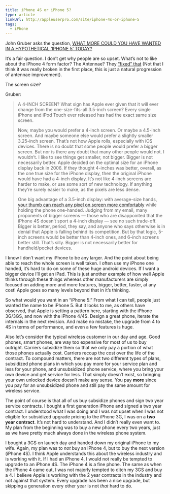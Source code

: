 ```yaml
---
title: iPhone 4S or iPhone 5?
type: article
linkUrl: http://appleuserpro.com/site/iphone-4s-or-iphone-5
tags:
  - iPhone
---
```


John Gruber asks the question, [WHAT MORE COULD YOU HAVE WANTED IN A HYPOTHETICAL ‘IPHONE 5’ TODAY?](http://daringfireball.net/2011/10/thoughts_and_observations_iphone_4s)

It’s a fair question. I don’t get why people are so upset. What’s not to like about the iPhone 4 form factor? The Antennae? They [“fixed” that](http://www.macrumors.com/2011/10/04/iphone-4s-includes-significant-antenna-upgrades/) (Not that I think it was really broken in the first place, this is just a natural progression of antennae improvement).

The screen size?

Gruber:

> A 4-INCH SCREEN? What sign has Apple ever given that it will ever change from the one-size-fits-all 3.5-inch screen? Every single iPhone and iPod Touch ever released has had the exact same size screen.
> 
> Now, maybe you would prefer a 4-inch screen. Or maybe a 4.5-inch screen. And maybe someone else would prefer a slightly smaller 3.25-inch screen. That’s not how Apple rolls, especially with iOS devices. There is no doubt that some people would prefer a bigger screen. But nor is there any doubt that many other people would not. I wouldn’t. I like to see things get smaller, not bigger. Bigger is not necessarily better. Apple decided on the optimal size for an iPhone display back in 2006. If they thought 4-inches was better, overall, as the one true size for the iPhone display, then the original iPhone would have had a 4-inch display. It’s not like 4-inch screens are harder to make, or use some sort of new technology. If anything they’re surely easier to make, as the pixels are less dense.
> 
> One big advantage of a 3.5-inch display: with average-size hands, [your thumb can reach any pixel on screen more comfortably](http://dcurt.is/2011/10/03/3-point-5-inches/) while holding the phone one-handed. Judging from my email, many proponents of bigger screens — those who are disappointed that the iPhone 4S doesn’t sport a 4-inch display — see no such trade-off. Bigger is better, period, they say, and anyone who says otherwise is in denial that Apple is falling behind its competition. But by that logic, 5-inch screens would be better than 4-inch ones, and 6-inch screens better still. That’s silly. Bigger is not necessarily better for handheld/pocket devices.

I know I don’t want my iPhone to be any larger. And the point about being able to reach the whole screen is well taken. I often use my iPhone one handed, it’s hard to do on some of these huge android devices. If I want a bigger device I’ll get an iPad. This is just another example of how well Apple thinks through these things whereas other manufacturers are simply focused on adding more and more features, bigger, better, faster, at any cost! Apple goes so many levels beyond that in it’s thinking.

So what would you want in an “iPhone 5.” From what I can tell, people just wanted the name to be iPhone 5. But it looks to me, as others have observed, that Apple is setting a pattern here, starting with the iPhone 3G/3GS, and now with the iPhone 4/4S. Design a great phone, iterate the internals in the next revision. And make no mistake, the upgrade from 4 to 4S in terms of performance, and even a few features is huge.

Also let’s consider the typical wireless customer in our day and age. Good phones, smart phones, are way too expensive for most of us to buy outright. Carriers subsidize them so that we only pay a portion of what those phones actually cost. Carriers recoup the cost over the life of the contract. To compound matters, there are not two different types of plans, subsidized phone plans in which you pay more for your service plan and less for your phone, and unsubsidized phone service, where you bring your own device and get service for less. That simply doesn’t exist, so bringing your own unlocked device doesn’t make any sense. You pay **more** since you pay for an unsubsidized phone and still pay the same amount for wireless service.

The point of course is that all of us buy subsidize phones and sign two year service contracts. I bought a first generation iPhone and signed a two year contract. I understood what I was doing and I was not upset when I was not eligible for subsidized upgrade pricing to the iPhone 3G, I was on a **two year contract**. It’s not hard to understand. And I didn’t really even want to. My plan from the beginning was to buy a new phone every two years, just as we have pretty much always done in the wireless phone system.

I bought a 3GS on launch day and handed down my original iPhone to my wife. Again, my plan was to _not_ buy an iPhone 4, but to buy the next version (iPhone 4S). I think Apple understands this about the wireless industry and is working with it. If I had an iPhone 4, I would not really be tempted to upgrade to an iPhone 4S. The iPhone 4 is a fine phone. The same as when the iPhone 4 came out, I was not majorly tempted to ditch my 3GS and buy a 4. I believe Apple is working with the 2 year contracts in the industry and not against that system. Every upgrade has been a nice upgrade, but skipping a generation every other year is not _that_ hard to do.
